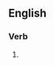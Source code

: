 ==English==

===Verb===
{{head|en|present participle}}

# {{present participle of|monetize|lang=en|nocat=1}}
